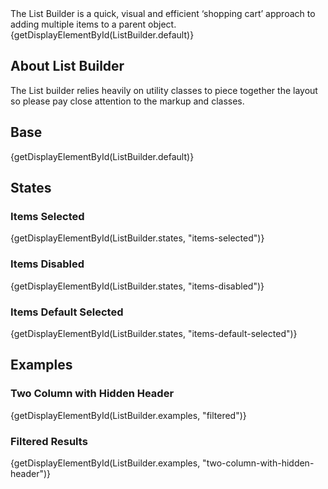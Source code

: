 
<div className="doc lead">
  The List Builder is a quick, visual and efficient ‘shopping cart’ approach to adding multiple items to a parent object.
</div>

<CodeView exampleOnly>
  {getDisplayElementById(ListBuilder.default)}
</CodeView>


## About List Builder
  The List builder relies heavily on utility classes to piece together the layout so please pay close attention to the markup and classes.

## Base

<CodeView>
  {getDisplayElementById(ListBuilder.default)}
</CodeView>

## States

### Items Selected

<CodeView>
  {getDisplayElementById(ListBuilder.states, "items-selected")}
</CodeView>

### Items Disabled

<CodeView>
  {getDisplayElementById(ListBuilder.states, "items-disabled")}
</CodeView>

### Items Default Selected

<CodeView>
  {getDisplayElementById(ListBuilder.states, "items-default-selected")}
</CodeView>

## Examples

### Two Column with Hidden Header

<CodeView>
  {getDisplayElementById(ListBuilder.examples, "filtered")}
</CodeView>

### Filtered Results

<CodeView>
  {getDisplayElementById(ListBuilder.examples, "two-column-with-hidden-header")}
</CodeView>

